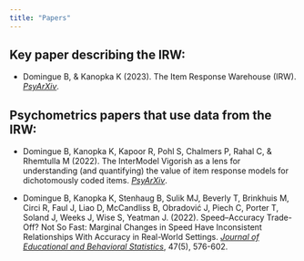 ```yaml
---
title: "Papers"
---
```


## Key paper describing the IRW:

* Domingue B, & Kanopka K (2023). The Item Response Warehouse (IRW). [*PsyArXiv*](https://osf.io/preprints/psyarxiv/7bd54). 

## Psychometrics papers that use data from the IRW:

* Domingue B, Kanopka K, Kapoor R, Pohl S, Chalmers P, Rahal C, & Rhemtulla M (2022). The InterModel Vigorish as a lens for understanding (and quantifying) the value of item response models for dichotomously coded items. [*PsyArXiv*](https://osf.io/preprints/psyarxiv/q3djt). 

* Domingue B, Kanopka K, Stenhaug B, Sulik MJ, Beverly T, Brinkhuis M, Circi R, Faul J, Liao D, McCandliss B, Obradović J, Piech C, Porter T, Soland J, Weeks J, Wise S, Yeatman J. (2022). Speed–Accuracy Trade-Off? Not So Fast: Marginal Changes in Speed Have Inconsistent Relationships With Accuracy in Real-World Settings. [*Journal of Educational and Behavioral Statistics*](https://journals.sagepub.com/doi/full/10.3102/10769986221099906), 47(5), 576-602.
